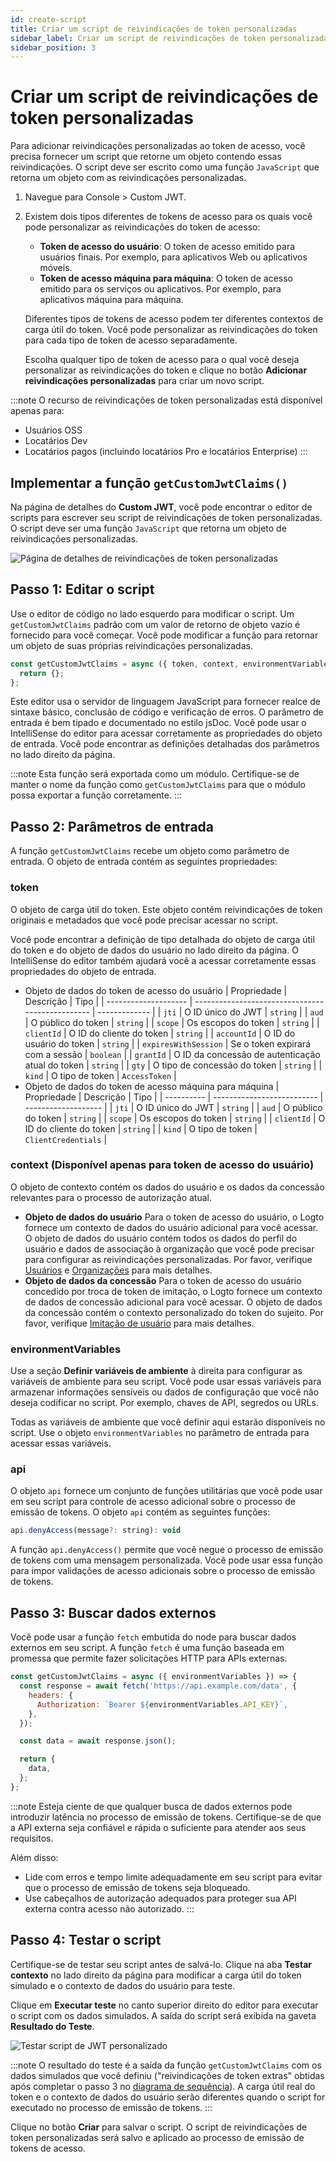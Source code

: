 ```yaml
---
id: create-script
title: Criar um script de reivindicações de token personalizadas
sidebar_label: Criar um script de reivindicações de token personalizadas
sidebar_position: 3
---
```


# Criar um script de reivindicações de token personalizadas

Para adicionar reivindicações personalizadas ao token de acesso, você precisa fornecer um script que retorne um objeto contendo essas reivindicações. O script deve ser escrito como uma função `JavaScript` que retorna um objeto com as reivindicações personalizadas.

1. Navegue para <CloudLink to="/customize-jwt">Console > Custom JWT</CloudLink>.
2. Existem dois tipos diferentes de tokens de acesso para os quais você pode personalizar as reivindicações do token de acesso:

   - **Token de acesso do usuário**: O token de acesso emitido para usuários finais. Por exemplo, para aplicativos Web ou aplicativos móveis.
   - **Token de acesso máquina para máquina**: O token de acesso emitido para os serviços ou aplicativos. Por exemplo, para aplicativos máquina para máquina.

   Diferentes tipos de tokens de acesso podem ter diferentes contextos de carga útil do token. Você pode personalizar as reivindicações do token para cada tipo de token de acesso separadamente.

   Escolha qualquer tipo de token de acesso para o qual você deseja personalizar as reivindicações do token e clique no botão **Adicionar reivindicações personalizadas** para criar um novo script.

:::note
O recurso de reivindicações de token personalizadas está disponível apenas para:

- Usuários OSS
- Locatários Dev
- Locatários pagos (incluindo locatários Pro e locatários Enterprise)
  :::

## Implementar a função `getCustomJwtClaims()`

Na página de detalhes do **Custom JWT**, você pode encontrar o editor de scripts para escrever seu script de reivindicações de token personalizadas. O script deve ser uma função `JavaScript` que retorna um objeto de reivindicações personalizadas.

![Página de detalhes de reivindicações de token personalizadas](../assets/custom-jwt-detail-page.png)

## Passo 1: Editar o script

Use o editor de código no lado esquerdo para modificar o script. Um `getCustomJwtClaims` padrão com um valor de retorno de objeto vazio é fornecido para você começar. Você pode modificar a função para retornar um objeto de suas próprias reivindicações personalizadas.

```jsx
const getCustomJwtClaims = async ({ token, context, environmentVariables }) => {
  return {};
};
```

Este editor usa o servidor de linguagem JavaScript para fornecer realce de sintaxe básico, conclusão de código e verificação de erros. O parâmetro de entrada é bem tipado e documentado no estilo jsDoc. Você pode usar o IntelliSense do editor para acessar corretamente as propriedades do objeto de entrada. Você pode encontrar as definições detalhadas dos parâmetros no lado direito da página.

:::note
Esta função será exportada como um módulo. Certifique-se de manter o nome da função como `getCustomJwtClaims` para que o módulo possa exportar a função corretamente.
:::

## Passo 2: Parâmetros de entrada

A função `getCustomJwtClaims` recebe um objeto como parâmetro de entrada. O objeto de entrada contém as seguintes propriedades:

### token

O objeto de carga útil do token. Este objeto contém reivindicações de token originais e metadados que você pode precisar acessar no script.

Você pode encontrar a definição de tipo detalhada do objeto de carga útil do token e do objeto de dados do usuário no lado direito da página. O IntelliSense do editor também ajudará você a acessar corretamente essas propriedades do objeto de entrada.

- Objeto de dados do token de acesso do usuário
  | Propriedade | Descrição | Tipo |
  | -------------------- | ------------------------------------------------ | ------------- |
  | `jti` | O ID único do JWT | `string` |
  | `aud` | O público do token | `string` |
  | `scope` | Os escopos do token | `string` |
  | `clientId` | O ID do cliente do token | `string` |
  | `accountId` | O ID do usuário do token | `string` |
  | `expiresWithSession` | Se o token expirará com a sessão | `boolean` |
  | `grantId` | O ID da concessão de autenticação atual do token | `string` |
  | `gty` | O tipo de concessão do token | `string` |
  | `kind` | O tipo de token | `AccessToken` |
- Objeto de dados do token de acesso máquina para máquina
  | Propriedade | Descrição | Tipo |
  | ---------- | -------------------------- | ------------------- |
  | `jti` | O ID único do JWT | `string` |
  | `aud` | O público do token | `string` |
  | `scope` | Os escopos do token | `string` |
  | `clientId` | O ID do cliente do token | `string` |
  | `kind` | O tipo de token | `ClientCredentials` |

### context (Disponível apenas para token de acesso do usuário)

O objeto de contexto contém os dados do usuário e os dados da concessão relevantes para o processo de autorização atual.

- **Objeto de dados do usuário**
  Para o token de acesso do usuário, o Logto fornece um contexto de dados do usuário adicional para você acessar. O objeto de dados do usuário contém todos os dados do perfil do usuário e dados de associação à organização que você pode precisar para configurar as reivindicações personalizadas. Por favor, verifique [Usuários](/user-management/user-data) e [Organizações](/organizations/organization-data) para mais detalhes.
- **Objeto de dados da concessão**
  Para o token de acesso do usuário concedido por troca de token de imitação, o Logto fornece um contexto de dados de concessão adicional para você acessar. O objeto de dados da concessão contém o contexto personalizado do token do sujeito. Por favor, verifique [Imitação de usuário](/developers/user-impersonation) para mais detalhes.

### environmentVariables

Use a seção **Definir variáveis de ambiente** à direita para configurar as variáveis de ambiente para seu script. Você pode usar essas variáveis para armazenar informações sensíveis ou dados de configuração que você não deseja codificar no script. Por exemplo, chaves de API, segredos ou URLs.

Todas as variáveis de ambiente que você definir aqui estarão disponíveis no script. Use o objeto `environmentVariables` no parâmetro de entrada para acessar essas variáveis.

### api

O objeto `api` fornece um conjunto de funções utilitárias que você pode usar em seu script para controle de acesso adicional sobre o processo de emissão de tokens. O objeto `api` contém as seguintes funções:

```jsx
api.denyAccess(message?: string): void
```

A função `api.denyAccess()` permite que você negue o processo de emissão de tokens com uma mensagem personalizada. Você pode usar essa função para impor validações de acesso adicionais sobre o processo de emissão de tokens.

## Passo 3: Buscar dados externos

Você pode usar a função `fetch` embutida do node para buscar dados externos em seu script. A função `fetch` é uma função baseada em promessa que permite fazer solicitações HTTP para APIs externas.

```jsx
const getCustomJwtClaims = async ({ environmentVariables }) => {
  const response = await fetch('https://api.example.com/data', {
    headers: {
      Authorization: `Bearer ${environmentVariables.API_KEY}`,
    },
  });

  const data = await response.json();

  return {
    data,
  };
};
```

:::note
Esteja ciente de que qualquer busca de dados externos pode introduzir latência no processo de emissão de tokens. Certifique-se de que a API externa seja confiável e rápida o suficiente para atender aos seus requisitos.

Além disso:

- Lide com erros e tempo limite adequadamente em seu script para evitar que o processo de emissão de tokens seja bloqueado.
- Use cabeçalhos de autorização adequados para proteger sua API externa contra acesso não autorizado.
  :::

## Passo 4: Testar o script

Certifique-se de testar seu script antes de salvá-lo. Clique na aba **Testar contexto** no lado direito da página para modificar a carga útil do token simulado e o contexto de dados do usuário para teste.

Clique em **Executar teste** no canto superior direito do editor para executar o script com os dados simulados. A saída do script será exibida na gaveta **Resultado do Teste**.

![Testar script de JWT personalizado](../assets/test-custom-jwt-script.png)

:::note
O resultado do teste é a saída da função `getCustomJwtClaims` com os dados simulados que você definiu ("reivindicações de token extras" obtidas após completar o passo 3 no [diagrama de sequência](/developers/custom-token-claims/#how-do-custom-token-claims-work)). A carga útil real do token e o contexto de dados do usuário serão diferentes quando o script for executado no processo de emissão de tokens.
:::

Clique no botão **Criar** para salvar o script. O script de reivindicações de token personalizadas será salvo e aplicado ao processo de emissão de tokens de acesso.
